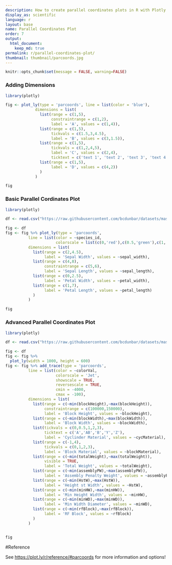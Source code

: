 ```yaml
---
description: How to create parallel coordinates plots in R with Plotly.
display_as: scientific
language: r
layout: base
name: Parallel Coordinates Plot
order: 7
output:
  html_document:
    keep_md: true
permalink: r/parallel-coordinates-plot/
thumbnail: thumbnail/parcoords.jpg
---
```


```r
knitr::opts_chunk$set(message = FALSE, warning=FALSE)
```
### Adding Dimensions

```r
library(plotly)

fig <- plot_ly(type = 'parcoords', line = list(color = 'blue'),
             dimensions = list(
               list(range = c(1,5),
                    constraintrange = c(1,2),
                    label = 'A', values = c(1,4)),
               list(range = c(1,5),
                    tickvals = c(1.5,3,4.5),
                    label = 'B', values = c(3,1.5)),
               list(range = c(1,5),
                    tickvals = c(1,2,4,5),
                    label = 'C', values = c(2,4),
                    ticktext = c('text 1', 'text 2', 'text 3', 'text 4')),
               list(range = c(1,5),
                    label = 'D', values = c(4,2))
               )
             )

fig
```


### Basic Parallel Cordinates Plot

```r
library(plotly)

df <- read.csv("https://raw.githubusercontent.com/bcdunbar/datasets/master/iris.csv")

fig <- df 
fig <- fig %>% plot_ly(type = 'parcoords',
          line = list(color = ~species_id,
                      colorscale = list(c(0,'red'),c(0.5,'green'),c(1,'blue'))),
          dimensions = list(
            list(range = c(2,4.5),
                 label = 'Sepal Width', values = ~sepal_width),
            list(range = c(4,8),
                 constraintrange = c(5,6),
                 label = 'Sepal Length', values = ~sepal_length),
            list(range = c(0,2.5),
                 label = 'Petal Width', values = ~petal_width),
            list(range = c(1,7),
                 label = 'Petal Length', values = ~petal_length)
            )
          )

fig
```

### Advanced Parallel Coordinates Plot

```r
library(plotly)

df <- read.csv("https://raw.githubusercontent.com/bcdunbar/datasets/master/parcoords_data.csv")

fig <- df 
fig <- fig %>%
  plot_ly(width = 1000, height = 600) 
fig <- fig %>% add_trace(type = 'parcoords',
          line = list(color = ~colorVal,
                      colorscale = 'Jet',
                      showscale = TRUE,
                      reversescale = TRUE,
                      cmin = -4000,
                      cmax = -100),
          dimensions = list(
            list(range = c(~min(blockHeight),~max(blockHeight)),
                 constraintrange = c(100000,150000),
                 label = 'Block Height', values = ~blockHeight),
            list(range = c(~min(blockWidth),~max(blockWidth)),
                 label = 'Block Width', values = ~blockWidth),
            list(tickvals = c(0,0.5,1,2,3),
                 ticktext = c('A','AB','B','Y','Z'),
                 label = 'Cyclinder Material', values = ~cycMaterial),
            list(range = c(-1,4),
                 tickvals = c(0,1,2,3),
                 label = 'Block Material', values = ~blockMaterial),
            list(range = c(~min(totalWeight),~max(totalWeight)),
                 visible = TRUE,
                 label = 'Total Weight', values = ~totalWeight),
            list(range = c(~min(assemblyPW),~max(assemblyPW)),
                 label = 'Assembly Penalty Weight', values = ~assemblyPW),
            list(range = c(~min(HstW),~max(HstW)),
                 label = 'Height st Width', values = ~HstW),
            list(range = c(~min(minHW),~max(minHW)),
                 label = 'Min Height Width', values = ~minHW),
            list(range = c(~min(minWD),~max(minWD)),
                 label = 'Min Width Diameter', values = ~minWD),
            list(range = c(~min(rfBlock),~max(rfBlock)),
                 label = 'RF Block', values = ~rfBlock)
            )
          )


fig
```

#Reference

See [https://plot.ly/r/reference/#parcoords](https://plot.ly/r/reference/#parcoords) for more information and options!